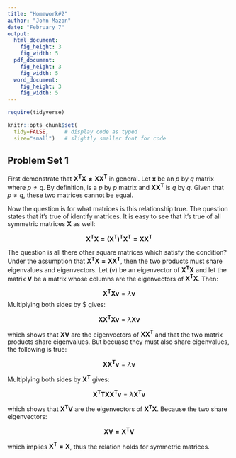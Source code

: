 ---
title: "Homework#2"
author: "John Mazon"
date: "February 7"
output: 
  html_document:
    fig_height: 3
    fig_width: 5
  pdf_document:
    fig_height: 3
    fig_width: 5
  word_document:
    fig_height: 3
    fig_width: 5
---

```{r, setup, include=FALSE}
require(tidyverse)

knitr::opts_chunk$set(
  tidy=FALSE,     # display code as typed
  size="small")   # slightly smaller font for code
```

## Problem Set 1

First demonstrate that $\mathbf{X^TX \ne XX^T}$ in general.  Let $\mathbf{x}$ be an $p$ by $q$ matrix where $p \ne q$.  By definition, \mathbf{X^TX} is a $p$ by $p$ matrix and $\mathbf{XX^T}$ is $q$ by $q$.  Given that $p \ne q$, these two matrices cannot be equal.

Now the question is for what matrices is this relationship true.  The question states that it's true of identify matrices.  It is easy to see that it's true of all symmetric matrices $\mathbf{X}$ as well:

$$\mathbf{X^TX=(X^T)^TX^T=XX^T}$$

The question is all there other square matrices which satisfy the condition?  Under the assumption that $\mathbf{X^TX = XX^T}$, then the two products must share eigenvalues and eigenvectors.  Let $\mathbf(v)$ be an eigenvector of $\mathbf{X^TX}$ and let the matrix $\mathbf{V}$ be a matrix whose columns are the eigenvectors of $\mathbf{X^TX}$.  Then:

$$\mathbf{X^TXv} = \lambda \mathbf{v}$$
Multiplying both sides by $\mathbf{X} gives:

$$\mathbf{XX^TXv} = \lambda \mathbf{Xv}$$

which shows that $\mathbf{XV}$ are the eigenvectors of $\mathbf{XX^T}$ and that the two matrix products share eigenvalues.  But becuase they must also share eigenvalues, the following is true:

$$\mathbf{XX^Tv} = \lambda \mathbf{v}$$

Multiplying both sides by $\mathbf{X^T}$ gives:

$$\mathbf{X^TTXX^Tv} = \lambda \mathbf{X^Tv}$$

which shows that $\mathbf{X^TV}$ are the eigenvectors of $\mathbf{X^TX}$.  Because the two share eigenvectors:

$$\mathbf{XV = X^TV}$$

which implies $\mathbf{X^T=X}$, thus the relation holds for symmetric matrices.


